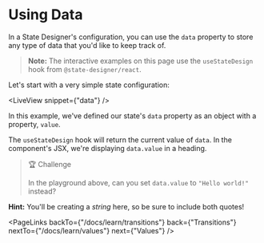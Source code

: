 # Using Data

In a State Designer's configuration, you can use the `data` property to store any type of data that you'd like to keep track of.

> **Note:** The interactive examples on this page use the `useStateDesign` hook from `@state-designer/react`.

Let's start with a very simple state configuration:

<LiveView snippet={"data"} />

In this example, we've defined our state's `data` property as an object with a property, `value`.

The `useStateDesign` hook will return the current value of `data`. In the component's JSX, we're displaying `data.value` in a heading.

> 🏆 Challenge
>
> In the playground above, can you set `data.value` to `"Hello world!"` instead?

**Hint:** You'll be creating a _string_ here, so be sure to include both quotes!

<PageLinks
  backTo={"/docs/learn/transitions"}
  back={"Transitions"}
  nextTo={"/docs/learn/values"}
  next={"Values"}
/>
